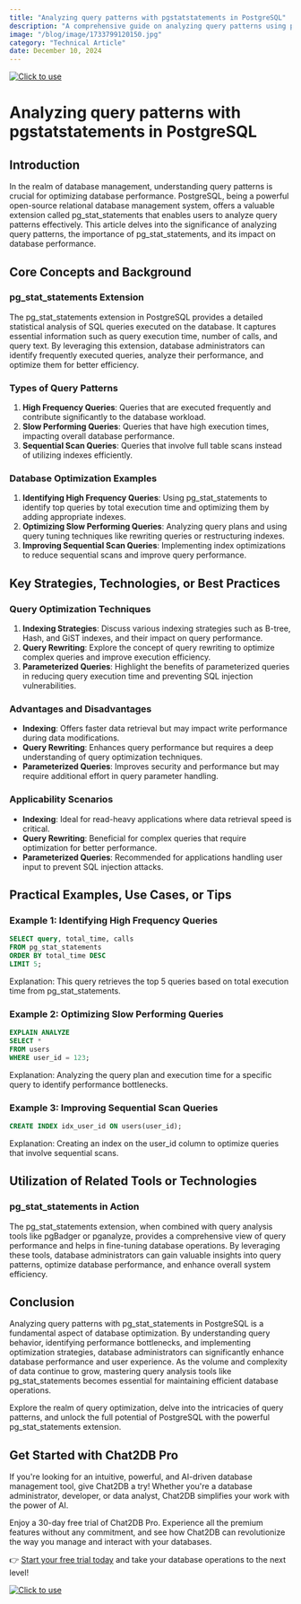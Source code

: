 ```yaml
---
title: "Analyzing query patterns with pgstatstatements in PostgreSQL"
description: "A comprehensive guide on analyzing query patterns using pg_stat_statements extension in PostgreSQL."
image: "/blog/image/1733799120150.jpg"
category: "Technical Article"
date: December 10, 2024
---
```

[![Click to use](/image/blog/bg/chat2db1.png)](https://app.chat2db.ai/)
# Analyzing query patterns with pgstatstatements in PostgreSQL


<Authors date="December 10, 2024">
  <Author name="Jing" link="https://chat2db.ai" />
</Authors>

## Introduction

In the realm of database management, understanding query patterns is crucial for optimizing database performance. PostgreSQL, being a powerful open-source relational database management system, offers a valuable extension called pg_stat_statements that enables users to analyze query patterns effectively. This article delves into the significance of analyzing query patterns, the importance of pg_stat_statements, and its impact on database performance.

## Core Concepts and Background

### pg_stat_statements Extension

The pg_stat_statements extension in PostgreSQL provides a detailed statistical analysis of SQL queries executed on the database. It captures essential information such as query execution time, number of calls, and query text. By leveraging this extension, database administrators can identify frequently executed queries, analyze their performance, and optimize them for better efficiency.

### Types of Query Patterns

1. **High Frequency Queries**: Queries that are executed frequently and contribute significantly to the database workload.
2. **Slow Performing Queries**: Queries that have high execution times, impacting overall database performance.
3. **Sequential Scan Queries**: Queries that involve full table scans instead of utilizing indexes efficiently.

### Database Optimization Examples

1. **Identifying High Frequency Queries**: Using pg_stat_statements to identify top queries by total execution time and optimizing them by adding appropriate indexes.
2. **Optimizing Slow Performing Queries**: Analyzing query plans and using query tuning techniques like rewriting queries or restructuring indexes.
3. **Improving Sequential Scan Queries**: Implementing index optimizations to reduce sequential scans and improve query performance.

## Key Strategies, Technologies, or Best Practices

### Query Optimization Techniques

1. **Indexing Strategies**: Discuss various indexing strategies such as B-tree, Hash, and GiST indexes, and their impact on query performance.
2. **Query Rewriting**: Explore the concept of query rewriting to optimize complex queries and improve execution efficiency.
3. **Parameterized Queries**: Highlight the benefits of parameterized queries in reducing query execution time and preventing SQL injection vulnerabilities.

### Advantages and Disadvantages

- **Indexing**: Offers faster data retrieval but may impact write performance during data modifications.
- **Query Rewriting**: Enhances query performance but requires a deep understanding of query optimization techniques.
- **Parameterized Queries**: Improves security and performance but may require additional effort in query parameter handling.

### Applicability Scenarios

- **Indexing**: Ideal for read-heavy applications where data retrieval speed is critical.
- **Query Rewriting**: Beneficial for complex queries that require optimization for better performance.
- **Parameterized Queries**: Recommended for applications handling user input to prevent SQL injection attacks.

## Practical Examples, Use Cases, or Tips

### Example 1: Identifying High Frequency Queries

```sql
SELECT query, total_time, calls
FROM pg_stat_statements
ORDER BY total_time DESC
LIMIT 5;
```

Explanation: This query retrieves the top 5 queries based on total execution time from pg_stat_statements.

### Example 2: Optimizing Slow Performing Queries

```sql
EXPLAIN ANALYZE
SELECT *
FROM users
WHERE user_id = 123;
```

Explanation: Analyzing the query plan and execution time for a specific query to identify performance bottlenecks.

### Example 3: Improving Sequential Scan Queries

```sql
CREATE INDEX idx_user_id ON users(user_id);
```

Explanation: Creating an index on the user_id column to optimize queries that involve sequential scans.

## Utilization of Related Tools or Technologies

### pg_stat_statements in Action

The pg_stat_statements extension, when combined with query analysis tools like pgBadger or pganalyze, provides a comprehensive view of query performance and helps in fine-tuning database operations. By leveraging these tools, database administrators can gain valuable insights into query patterns, optimize database performance, and enhance overall system efficiency.

## Conclusion

Analyzing query patterns with pg_stat_statements in PostgreSQL is a fundamental aspect of database optimization. By understanding query behavior, identifying performance bottlenecks, and implementing optimization strategies, database administrators can significantly enhance database performance and user experience. As the volume and complexity of data continue to grow, mastering query analysis tools like pg_stat_statements becomes essential for maintaining efficient database operations.

Explore the realm of query optimization, delve into the intricacies of query patterns, and unlock the full potential of PostgreSQL with the powerful pg_stat_statements extension.

## Get Started with Chat2DB Pro

If you're looking for an intuitive, powerful, and AI-driven database management tool, give Chat2DB a try! Whether you're a database administrator, developer, or data analyst, Chat2DB simplifies your work with the power of AI.

Enjoy a 30-day free trial of Chat2DB Pro. Experience all the premium features without any commitment, and see how Chat2DB can revolutionize the way you manage and interact with your databases.

👉 [Start your free trial today](https://app.chat2db.ai/) and take your database operations to the next level!

[![Click to use](/image/blog/bg/chat2db.jpg)](https://app.chat2db.ai/)